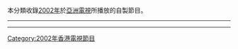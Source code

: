本分類收錄[[2002年|2002年]]於[[亞洲電視|亞洲電視]]所播放的自製節目。

----

{{cat year nav
| year = 2002
| cat = 亞洲電視節目
| sortkey = 亞洲電視節目
| article = 亞洲電視節目
| in = 
}}
----

[[Category:2002年香港電視節目|Category:2002年香港電視節目]]